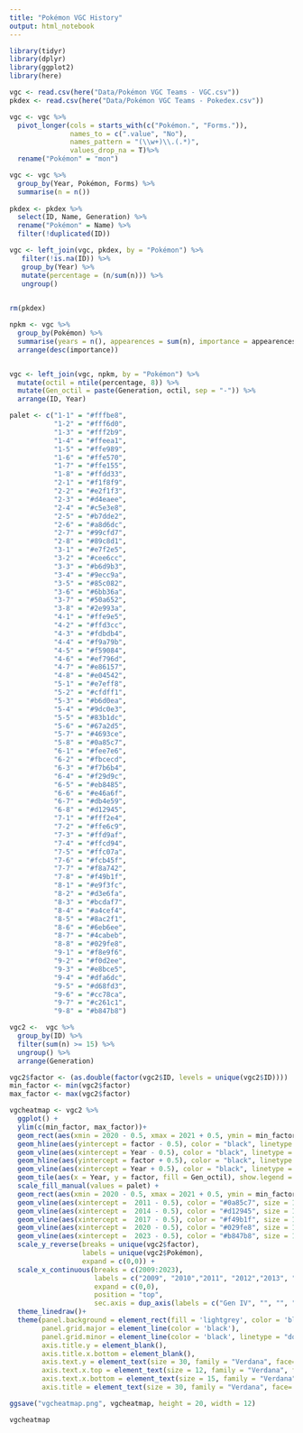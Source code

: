 ```yaml
---
title: "Pokémon VGC History"
output: html_notebook
---
```

```r
library(tidyr)
library(dplyr)
library(ggplot2)
library(here)
```


```r
vgc <- read.csv(here("Data/Pokémon VGC Teams - VGC.csv"))
pkdex <- read.csv(here("Data/Pokémon VGC Teams - Pokedex.csv")) 

vgc <- vgc %>% 
  pivot_longer(cols = starts_with(c("Pokémon.", "Forms.")),
               names_to = c(".value", "No"),
               names_pattern = "(\\w+)\\.(.*)",
               values_drop_na = T)%>%   
  rename("Pokémon" = "mon")

vgc <- vgc %>% 
  group_by(Year, Pokémon, Forms) %>% 
  summarise(n = n())
  
pkdex <- pkdex %>% 
  select(ID, Name, Generation) %>% 
  rename("Pokémon" = Name) %>% 
  filter(!duplicated(ID))

vgc <- left_join(vgc, pkdex, by = "Pokémon") %>%
   filter(!is.na(ID)) %>% 
   group_by(Year) %>% 
   mutate(percentage = (n/sum(n))) %>% 
   ungroup() 

         
rm(pkdex)

npkm <- vgc %>% 
  group_by(Pokémon) %>% 
  summarise(years = n(), appearences = sum(n), importance = appearences*years) %>% 
  arrange(desc(importance)) 


vgc <- left_join(vgc, npkm, by = "Pokémon") %>%
  mutate(octil = ntile(percentage, 8)) %>% 
  mutate(Gen_octil = paste(Generation, octil, sep = "-")) %>% 
  arrange(ID, Year)

```


```r
palet <- c("1-1" = "#fffbe8",
           "1-2" = "#fff6d0",
           "1-3" = "#fff2b9",
           "1-4" = "#ffeea1",
           "1-5" = "#ffe989",
           "1-6" = "#ffe570",
           "1-7" = "#ffe155",
           "1-8" = "#ffdd33",
           "2-1" = "#f1f8f9",
           "2-2" = "#e2f1f3",
           "2-3" = "#d4eaee",
           "2-4" = "#c5e3e8",
           "2-5" = "#b7dde2",
           "2-6" = "#a8d6dc",
           "2-7" = "#99cfd7",
           "2-8" = "#89c8d1",
           "3-1" = "#e7f2e5",
           "3-2" = "#cee6cc",
           "3-3" = "#b6d9b3",
           "3-4" = "#9ecc9a",
           "3-5" = "#85c082",
           "3-6" = "#6bb36a",
           "3-7" = "#50a652",
           "3-8" = "#2e993a",
           "4-1" = "#ffe9e5",
           "4-2" = "#ffd3cc",
           "4-3" = "#fdbdb4",
           "4-4" = "#f9a79b",
           "4-5" = "#f59084",
           "4-6" = "#ef796d",
           "4-7" = "#e86157",
           "4-8" = "#e04542",
           "5-1" = "#e7eff8",
           "5-2" = "#cfdff1",
           "5-3" = "#b6d0ea",
           "5-4" = "#9dc0e3",
           "5-5" = "#83b1dc",
           "5-6" = "#67a2d5",
           "5-7" = "#4693ce",
           "5-8" = "#0a85c7",
           "6-1" = "#fee7e6",
           "6-2" = "#fbcecd",
           "6-3" = "#f7b6b4",
           "6-4" = "#f29d9c",
           "6-5" = "#eb8485",
           "6-6" = "#e46a6f",
           "6-7" = "#db4e59",
           "6-8" = "#d12945",
           "7-1" = "#fff2e4",
           "7-2" = "#ffe6c9",
           "7-3" = "#ffd9af",
           "7-4" = "#ffcd94",
           "7-5" = "#ffc07a",
           "7-6" = "#fcb45f",
           "7-7" = "#f8a742",
           "7-8" = "#f49b1f",
           "8-1" = "#e9f3fc",
           "8-2" = "#d3e6fa",
           "8-3" = "#bcdaf7",
           "8-4" = "#a4cef4",
           "8-5" = "#8ac2f1",
           "8-6" = "#6eb6ee",
           "8-7" = "#4cabeb",
           "8-8" = "#029fe8",
           "9-1" = "#f8e9f6",
           "9-2" = "#f0d2ee",
           "9-3" = "#e8bce5",
           "9-4" = "#dfa6dc",
           "9-5" = "#d68fd3",
           "9-6" = "#cc78ca",
           "9-7" = "#c261c1",
           "9-8" = "#b847b8")
```

```r

vgc2 <-  vgc %>% 
  group_by(ID) %>% 
  filter(sum(n) >= 15) %>%
  ungroup() %>% 
  arrange(Generation)

vgc2$factor <- (as.double(factor(vgc2$ID, levels = unique(vgc2$ID))))
min_factor <- min(vgc2$factor)
max_factor <- max(vgc2$factor)

vgcheatmap <- vgc2 %>%
  ggplot() +
  ylim(c(min_factor, max_factor))+
  geom_rect(aes(xmin = 2020 - 0.5, xmax = 2021 + 0.5, ymin = min_factor - 0.5, ymax = max_factor + 0.5), fill = "darkgrey", alpha = 0.5) + 
  geom_hline(aes(yintercept = factor - 0.5), color = "black", linetype = "solid", alpha = 0.5) +
  geom_vline(aes(xintercept = Year - 0.5), color = "black", linetype = "dotted", alpha = 0.5)+
  geom_hline(aes(yintercept = factor + 0.5), color = "black", linetype = "solid", alpha = 0.5) +
  geom_vline(aes(xintercept = Year + 0.5), color = "black", linetype = "dotted", alpha = 0.5) +
  geom_tile(aes(x = Year, y = factor, fill = Gen_octil), show.legend = FALSE) +
  scale_fill_manual(values = palet) +
  geom_rect(aes(xmin = 2020 - 0.5, xmax = 2021 + 0.5, ymin = min_factor - 0.5, ymax = max_factor + 0.5), fill = "darkgrey", alpha = 0.5) +
  geom_vline(aes(xintercept =  2011 - 0.5), color = "#0a85c7", size = 1)+
  geom_vline(aes(xintercept =  2014 - 0.5), color = "#d12945", size = 1)+
  geom_vline(aes(xintercept =  2017 - 0.5), color = "#f49b1f", size = 1)+
  geom_vline(aes(xintercept =  2020 - 0.5), color = "#029fe8", size = 1)+
  geom_vline(aes(xintercept =  2023 - 0.5), color = "#b847b8", size = 1)+
  scale_y_reverse(breaks = unique(vgc2$factor), 
                  labels = unique(vgc2$Pokémon),
                  expand = c(0,0)) +
  scale_x_continuous(breaks = c(2009:2023), 
                     labels = c("2009", "2010","2011", "2012","2013", "2014","2015", "2016","2017", "2018","2019", "Covid", "Break", "2022", "2023"),
                     expand = c(0,0),
                     position = "top",
                     sec.axis = dup_axis(labels = c("Gen IV", "", "", "Gen V", "","", "Gen VI", "", "", "Gen VII", "","", "Gen VIII", "","Gen IX")))+
  theme_linedraw()+
  theme(panel.background = element_rect(fill = 'lightgrey', color = 'black'),
        panel.grid.major = element_line(color = 'black'),
        panel.grid.minor = element_line(color = 'black', linetype = "dotted"),
        axis.title.y = element_blank(),
        axis.title.x.bottom = element_blank(),
        axis.text.y = element_text(size = 30, family = "Verdana", face="bold"),
        axis.text.x.top = element_text(size = 12, family = "Verdana", face="bold"),
        axis.text.x.bottom = element_text(size = 15, family = "Verdana", face="bold"),
        axis.title = element_text(size = 30, family = "Verdana", face= "bold"))

ggsave("vgcheatmap.png", vgcheatmap, height = 20, width = 12)

vgcheatmap



```

